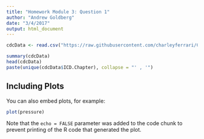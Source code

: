 ```yaml
---
title: "Homework Module 3: Question 1"
author: "Andrew Goldberg"
date: "3/4/2017"
output: html_document
---
```


```r
cdcData <- read.csv("https://raw.githubusercontent.com/charleyferrari/CUNY_DATA608/master/lecture3/data/cleaned-cdc-mortality-1999-2010-2.csv")
```

```r
summary(cdcData)
head(cdcData)
paste(unique(cdcData$ICD.Chapter), collapse = "' , '")
```

## Including Plots

You can also embed plots, for example:

```r
plot(pressure)
```

Note that the `echo = FALSE` parameter was added to the code chunk to prevent printing of the R code that generated the plot.
